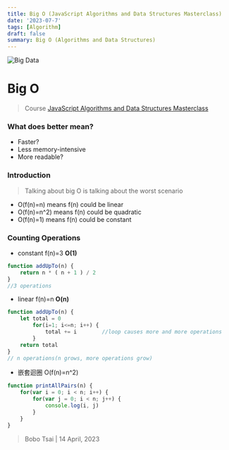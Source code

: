 ```yaml
---
title: Big O (JavaScript Algorithms and Data Structures Masterclass)
date: '2023-07-7'
tags: [Algorithm]
draft: false
summary: Big O (Algorithms and Data Structures)
---
```


<img className="inline" src="/static/images/Blog/big_data.jpg" alt="Big Data" />

# Big O
> Course [JavaScript Algorithms and Data Structures Masterclass](https://www.udemy.com/course/js-algorithms-and-data-structures-masterclass/)

### What does better mean?
- Faster?
- Less memory-intensive
- More readable? 

### Introduction

>  Talking about big O is talking about the worst scenario

- O(f(n)=n) means f(n) could be linear
- O(f(n)=n^2) means f(n) could be quadratic
- O(f(n)=1) means f(n) could be constant

### Counting Operations

- constant  f(n)=3   **O(1)**
```js
function addUpTo(n) {
	return n * ( n + 1 ) / 2
}
//3 operations
```

- linear   f(n)=n   **O(n)**
```js
function addUpTo(n) {
	let total = 0
		for(i=1; i<=n; i++) {
			total += i        //loop causes more and more operations
		}
	return total
}
// n operations(n grows, more operations grow)
```

- 嵌套迴圈 O(f(n)=n^2)
```js
function printAllPairs(n) {
	for(var i = 0; i < n; i++) {
		for(var j = 0; i < n; j++) {
			console.log(i, j)
		}
	}
}
```

> Bobo Tsai | 14 April, 2023


